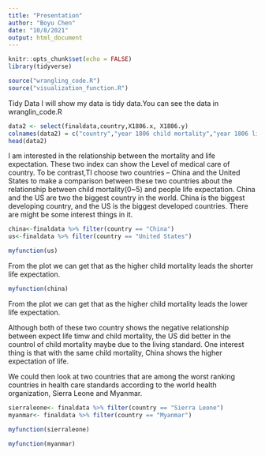 ```yaml
---
title: "Presentation"
author: "Boyu Chen"
date: "10/8/2021"
output: html_document
---
```


```r
knitr::opts_chunk$set(echo = FALSE)
library(tidyverse)

```

```r
source("wrangling_code.R")
source("visualization_function.R")
```

Tidy Data
I will show my data is tidy data.You can see the data in wranglin_code.R

```r
data2 <- select(finaldata,country,X1806.x, X1806.y)
colnames(data2) = c("country","year 1806 child mortality","year 1806 life expectation ")
head(data2)
```

I am interested in the relationship between the mortality and life expectation. These two index can show the Level of medical care of country. To be contrast,TI choose two countries -- China and the United States to make a comparison between these two countries about the relationship between child mortality(0~5) and people life expectation. China and the US are two the biggest country in the world. China is the biggest developing country, and the US is the biggest developed countries. There are might be some interest things in it.

```r
china<-finaldata %>% filter(country == "China")
us<-finaldata %>% filter(country == "United States")
```

```r
myfunction(us)
```
From the plot we can get that as the higher child mortality leads the shorter life expectation.
```r
myfunction(china)
```
From the plot we can get that as the higher child mortality leads the lower life expectation.


Although both of these two country shows the negative relationship between expect life timw and child mortality, the US did better in the countrol of child mortality maybe due to the living standard. One interest thing is that with the same child mortality, China shows the higher expectation of life.


We could then look at two countries that are among the worst ranking countries in health care standards according to the world health organization, Sierra Leone and Myanmar.

```r
sierraleone<- finaldata %>% filter(country == "Sierra Leone")
myanmar<- finaldata %>% filter(country == "Myanmar")
```

```r
myfunction(sierraleone)
```

```r
myfunction(myanmar)
```



